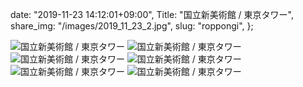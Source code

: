   date: "2019-11-23 14:12:01+09:00",
  Title: "国立新美術館 / 東京タワー",
  share_img: "/images/2019_11_23_2.jpg",
  slug: "roppongi",
};

![国立新美術館 / 東京タワー](/images/2019_11_23_1.jpg)
![国立新美術館 / 東京タワー](/images/2019_11_23_2.jpg)
![国立新美術館 / 東京タワー](/images/2019_11_23_3.jpg)
![国立新美術館 / 東京タワー](/images/2019_11_23_4.jpg)
![国立新美術館 / 東京タワー](/images/2019_11_23_5.jpg)
![国立新美術館 / 東京タワー](/images/2019_11_23_6.jpg)

